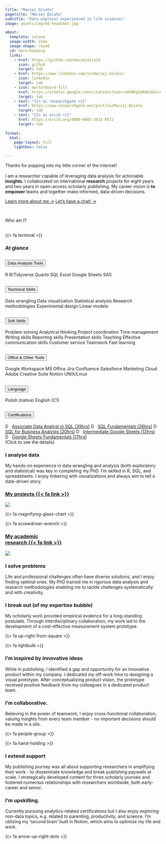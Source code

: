 ```yaml
---
title: "Maciej Działo"
pagetitle: "Maciej Działo"
subtitle: "Data explorer experienced in life sciences"
image: assets/img/md_headshot.jpg

about:
  template: solana
  image-width: 21em
  image-shape: round
  id: hero-heading
  links:
    - href: https://github.com/maciejdzialo
      icon: github
      target: tab
    - href: https://www.linkedin.com/in/maciej-dzialo/
      icon: linkedin
      target: tab
    - icon: mortarboard-fill
      href: https://scholar.google.com/citations?user=aOhRKgEAAAAJ&hl=en
      target: tab
    - text: "{{< ai researchgate >}}"
      href: https://www.researchgate.net/profile/Maciej-Dzialo
      target: tab
    - text: "{{< ai orcid >}}"
      href: https://orcid.org/0000-0002-3632-8572
      target: tab
      
format: 
  html: 
    page-layout: full
    lightbox: false

---
```


::: {#hero-heading}

Thanks for popping into my little corner of the internet!<br><br>I am a researcher capable of leveraging data analysis for actionable **insights**. I collaborated on international **research** projects for eight years and two years in open-access scholarly publishing. My career vision is **to empower** teams and together make informed, data-driven decisions.

[Learn more about me &rarr;](about.qmd){.about-links}
[Let's have a chat! &rarr;](contact.qmd){.about-links}

:::
<br>


[Who am I?]{#home-heading}
<br><br>

<!-- #0 -->
::: {.grid .grid-left}
::: {.g-col-12 .g-col-md-1 .cont-dark-left}
[{{< fa terminal >}}]{.homeicon}
:::
::: {.g-col-12 .g-col-md-11 .cont-light-both}
### At glance
```{=html}


<div class="accordion" id="accordion-glance">

<div class="accordion-item">
  <h2 class="accordion-header">
    <button class="accordion-button" type="button" data-bs-toggle="collapse" data-bs-target="#collapseDataAnalysis" aria-expanded="true" aria-controls="collapseDataAnalysis">
      Data Analysis Tools
    </button>
  </h2>
  <div id="collapseDataAnalysis" class="accordion-collapse collapse show" data-bs-parent="#accordion-glance">
    <div class="accordion-body">
      <span class="badge bg-primary">R</span>
      <span class="badge bg-primary">R/Tidyverse</span>
      <span class="badge bg-primary">Quarto</span>
      <span class="badge bg-primary">SQL</span>
      <span class="badge bg-primary">Excel</span>
      <span class="badge bg-primary">Google Sheets</span>
      <span class="badge bg-primary">SAS</span>
    </div>
  </div>
</div>

  <div class="accordion-item">
  <h2 class="accordion-header">
    <button class="accordion-button" type="button" data-bs-toggle="collapse" data-bs-target="#collapseTechnical" aria-expanded="true" aria-controls="collapseTechnical">
      Technical Skills
    </button>
  </h2>
  <div id="collapseTechnical" class="accordion-collapse collapse" data-bs-parent="#accordion-glance">
    <div class="accordion-body">
      <span class="badge bg-secondary">Data wrangling</span>
      <span class="badge bg-secondary">Data visualization</span>
      <span class="badge bg-secondary">Statistical analysis</span>
      <span class="badge bg-secondary">Research methodologies</span>
      <span class="badge bg-secondary">Experimental design</span>
      <span class="badge bg-secondary">Linear models</span>
    </div>
  </div>
</div>

<div class="accordion-item">
  <h2 class="accordion-header">
    <button class="accordion-button" type="button" data-bs-toggle="collapse" data-bs-target="#collapseSoftSkills" aria-expanded="true" aria-controls="collapseSoftSkills">
      Soft Skills
    </button>
  </h2>
  <div id="collapseSoftSkills" class="accordion-collapse collapse" data-bs-parent="#accordion-glance">
    <div class="accordion-body">
      <span class="badge bg-warning text-dark">Problem solving</span>
      <span class="badge bg-warning text-dark">Analytical thinking</span>
      <span class="badge bg-warning text-dark">Project coordination</span>
      <span class="badge bg-warning text-dark">Time management</span>
      <span class="badge bg-warning text-dark">Writing skills</span>
      <span class="badge bg-warning text-dark">Reporting skills</span>
      <span class="badge bg-warning text-dark">Presentation skills</span>
      <span class="badge bg-warning text-dark">Teaching</span>
      <span class="badge bg-warning text-dark">Effective communication skills</span>
      <span class="badge bg-warning text-dark">Customer service</span>
      <span class="badge bg-warning text-dark">Teamwork</span>
      <span class="badge bg-warning text-dark">Fast learning</span>
    </div>
  </div>
</div>

<div class="accordion-item">
  <h2 class="accordion-header">
    <button class="accordion-button" type="button" data-bs-toggle="collapse" data-bs-target="#collapseSoftware" aria-expanded="true" aria-controls="collapseSoftware">
      Office & Other Tools
    </button>
  </h2>
  <div id="collapseSoftware" class="accordion-collapse collapse" data-bs-parent="#accordion-glance">
    <div class="accordion-body">
      <span class="badge bg-success">Google Workspace</span>
      <span class="badge bg-success">MS Office</span>
      <span class="badge bg-success">Jira</span>
      <span class="badge bg-success">Confluence</span>
      <span class="badge bg-success">Salesforce Marketing Cloud</span>
      <span class="badge bg-success">Adobe Creative Suite</span>
      <span class="badge bg-success">Notion</span>
      <span class="badge bg-success">UNIX/Linux</span>
    </div>
  </div>
</div>

<div class="accordion-item">
  <h2 class="accordion-header">
    <button class="accordion-button" type="button" data-bs-toggle="collapse" data-bs-target="#collapseLanguages" aria-expanded="true" aria-controls="collapseLanguages">
      Language
    </button>
  </h2>
  <div id="collapseLanguages" class="accordion-collapse collapse" data-bs-parent="#accordion-glance">
    <div class="accordion-body">
      <span class="badge bg-info">Polish (native)</span>
      <span class="badge bg-info">English (C1)</span>
    </div>
  </div>
</div>

<div class="accordion-item">
  <h2 class="accordion-header">
    <button class="accordion-button" type="button" data-bs-toggle="collapse" data-bs-target="#collapseDataCamp" aria-expanded="true" aria-controls="collapseDataCamp">
      Certifications
    </button>
  </h2>
  <div id="collapseDataCamp" class="accordion-collapse collapse" data-bs-parent="#accordion-glance">
    <div class="accordion-body">
      <a href="https://www.datacamp.com/completed/statement-of-accomplishment/track/f89eef43b469e7a0c348fc86541c101589c1ec01" target="_blank"><span class="badge bg-dark"><img class="badge-icon" src="https://www.svgrepo.com/show/349332/datacamp.svg" alt="DataCamp Logo" height="1em">Associate Data Analyst in SQL (39hrs)</span></a>
      <a href="https://www.datacamp.com/completed/statement-of-accomplishment/track/630874bff6af1e44db9a445b0c1b71b61aed954c" target="_blank"><span class="badge bg-dark"><img class="badge-icon" src="https://www.svgrepo.com/show/349332/datacamp.svg" alt="DataCamp Logo" height="1em">SQL Fundamentals (26hrs)</span></a>
      <a href="https://www.datacamp.com/completed/statement-of-accomplishment/track/c476eb490230bc15664112a7fe141c30ca25e883" target="_blank"><span class="badge bg-dark"><img class="badge-icon" src="https://www.svgrepo.com/show/349332/datacamp.svg" alt="DataCamp Logo" height="1em">SQL for Business Analysts (20hrs)</span></a>
      <a href="https://www.datacamp.com/completed/statement-of-accomplishment/track/5cc41d69a48c66e8f4b2c77eea784375fbd91841" target="_blank"><span class="badge bg-dark"><img class="badge-icon" src="https://www.svgrepo.com/show/349332/datacamp.svg" alt="DataCamp Logo" height="1em">Intermediate Google Sheets (12hrs)</span></a>
      <a href="https://www.datacamp.com/completed/statement-of-accomplishment/track/d4632dce5e4a9cc8dd3c0f2b522fc7c9d6b305a5" target="_blank"><span class="badge bg-dark"><img class="badge-icon" src="https://www.svgrepo.com/show/349332/datacamp.svg" alt="DataCamp Logo" height="1em">Google Sheets Fundamentals (17hrs)</span></a>
      <br><span>(Click to see the details)</span>
    </div>
  </div>
</div>


</div>

<style>
  .badge .badge-icon {
    width: auto;
    height: 1em; /* Adjust icon height relative to text */
    margin-right: .5rem;
    margin-bottom: .1rem;
  }
</style>



```
:::
:::

<!-- #1 -->
::: {.grid}
::: {.g-col-12 .g-col-md-7 .cont-light-both}
### I analyse data
My hands-on experience in data wrangling and analysis (both exploratory and statistical) was key in completing my PhD. I’m skilled in R, SQL, and spreadsheets. I enjoy tinkering with visualizations and always aim to tell a data-driven story.
:::
::: {.g-col-12 .g-col-md-4 .cont-light-both-img}
### [My projects {{< fa link >}}](projects.qmd)
![](https://images.unsplash.com/photo-1504639725590-34d0984388bd?q=80&w=1974&auto=format&fit=crop&ixlib=rb-4.0.3&ixid=M3wxMjA3fDB8MHxwaG90by1wYWdlfHx8fGVufDB8fHx8fA%3D%3D)
:::
::: {.g-col-12 .g-col-md-1 .cont-dark-right}
[{{< fa magnifying-glass-chart >}}]{.homeicon}
:::
:::

<!-- #2 -->
::: {.grid .grid-left}
::: {.g-col-12 .g-col-md-1 .cont-dark-left}
[{{< fa screwdriver-wrench >}}]{.homeicon}
:::
::: {.g-col-12 .g-col-md-4 .cont-light-both-img}
### [My academic<br>research {{< fa link >}}](https://scholar.google.com/citations?user=aOhRKgEAAAAJ&hl=en){target="_blank"}
![](https://images.unsplash.com/photo-1468487422149-5edc5034604f?q=80&w=1887&auto=format&fit=crop&ixlib=rb-4.0.3&ixid=M3wxMjA3fDB8MHxwaG90by1wYWdlfHx8fGVufDB8fHx8fA%3D%3D)
:::
::: {.g-col-12 .g-col-md-7 .cont-light-both}
### I solve problems 
Life and professional challenges often have diverse solutions, and I enjoy finding optimal ones. My PhD trained me in rigorous data analysis and research methodologies enabling me to tackle challenges systematically and with creativity.
:::
:::

<!-- #3 -->
::: {.grid .grid-right}
::: {.g-col-12 .g-col-md-11 .cont-light-both}
### I break out (of my expertise bubble)
My scholarly work provided empirical evidence for a long-standing postulate. Through interdisciplinary collaboration, my work led to the development of a cost-effective measurement system prototype.
:::
::: {.g-col-12 .g-col-md-1}
[{{< fa up-right-from-square >}}]{.homeicon}
:::
:::

<!-- #4 -->
::: {.grid .grid-left}
::: {.g-col-12 .g-col-md-1 .cont-dark-left}
[{{< fa lightbulb >}}]{.homeicon}
:::
::: {.g-col-12 .g-col-md-11 .cont-light-both}
### I'm inspired by innovative ideas 
While in publishing, I identified a gap and opportunity for an innovative product within my company. I dedicated my off-work time to designing a visual prototype. After conceptualizing product vision, the prototype received positive feedback from my colleagues in a dedicated product team.
:::
:::

<!-- #5 -->
::: {.grid .grid-right}
::: {.g-col-12 .g-col-md-11 .cont-light-both}
### I’m collaborative.
Believing in the power of teamwork, I enjoy cross-functional collaboration, valuing insights from every team member - no important decisions should be made in a silo.
:::
::: {.g-col-12 .g-col-md-1}
[{{< fa people-group >}}]{.homeicon}
:::
:::

<!-- #6 -->
::: {.grid .grid-left}
::: {.g-col-12 .g-col-md-1 .cont-dark-left}
[{{< fa hand-holding >}}]{.homeicon}
:::
::: {.g-col-12 .g-col-md-11 .cont-light-both}
### I extend support
My publishing journey was all about supporting researchers in amplifying their work - to disseminate knowledge and break publishing paywalls at scale. I strategically developed content for three scholarly journals and fostered numerous relationships with researchers worldwide, both early-career and senior.
:::
:::

<!-- #7 -->
::: {.grid .grid-right}
::: {.g-col-12 .g-col-md-11 .cont-light-both}
### I’m upskilling.
Currently pursuing analytics-related certifications but I also enjoy exploring non-data topics, e.g. related to parenting, productivity, and science. I’m utilizing my ‘second brain’ built in Notion, which aims to optimize my life and work.
:::
::: {.g-col-12 .g-col-md-1}
[{{< fa arrow-up-right-dots >}}]{.homeicon}
:::
:::
